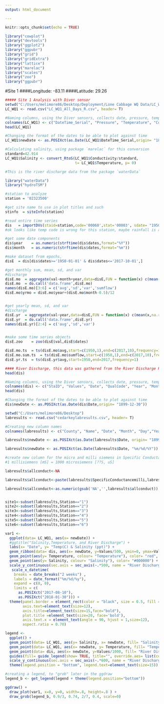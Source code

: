 ```yaml
---
output: html_document

---
```


```r
knitr::opts_chunk$set(echo = TRUE)

library("cowplot")
library("devtools")
library("ggplot2")
library("ggpubr")
library("grid")
library("gridExtra")
library("lattice")
library("marelac")
library("scales")
library("zoo")
library("ggpubr")
```

#Site 1
####Longitude:  -83.11
####Latitude:    29.26

```r
##### Site 1 Analysis with Diver sensor
setwd("C:/Users/melimore86/Desktop/Deployment/Lone Cabbage WQ Data/LC_WQ1/CSV")
LC_WQ1 <- read.csv("LC_WQ1_All_Days_R.csv", header= T)

#Naming columns, using the Diver sensors, collects date, pressure, temp, conductivity
colnames(LC_WQ1) <- c("DateTime_Serial", "Pressure", "Temperature", "Conductivity")
head(LC_WQ1)

#Changing the format of the dates to be able to plot against time
LC_WQ1$newDate <- as.POSIXct(as.Date(LC_WQ1$DateTime_Serial,origin= "1899-12-30"))

#Calculating salinity, using package `marelac` for this conversion 
standard=42.914
LC_WQ1$Salinity <- convert_RtoS(LC_WQ1$Conductivity/standard, 
                                t= LC_WQ1$Temperature, p= 0)

```
```r
#This is the river discharge data from the package `waterData`

library("waterData")
library("hydroTSM")

#station to analyze
station = '02323500'   

#get site name to use in plot titles and such
stinfo  = siteInfo(station)

#read entire time series
dis   = importDVs(staid=station,code='00060',stat='00003', sdate= "1950-01-01") 
#ok looks like temp code is wrong for this station, maybe rainfall is available?

#get some date components
dis$year    = as.numeric(strftime(dis$dates,format="%Y"))
dis$month   = as.numeric(strftime(dis$dates,format="%m")) 

#make dataset from epochs, 
disE  = dis[dis$dates>='1950-01-01' & dis$dates<='2017-10-01',]  

#get monthly sum, mean, sd, and var
#discharge
disE.mo  = aggregate(val~month+year,data=disE,FUN = function(x) c(mean(x,na.rm=T),sd(x,na.rm=T),var(x,na.rm=T),sum(x)))
disE.mo  = do.call('data.frame',disE.mo)
names(disE.mo)[3:6] = c('avg','sd','var','sumflow') 
disE.mo$yrmo = disE.mo$year+(disE.mo$month-0.5)/12       


#get yearly mean, sd, and var
#discharge
disE.yr  = aggregate(val~year,data=disE,FUN = function(x) c(mean(x,na.rm=T),sd(x,na.rm=T),var(x,na.rm=T)))
disE.yr  = do.call('data.frame',disE.yr)
names(disE.yr)[2:4] = c('avg','sd','var')                      


#make some time series objects
disE.zoo    = zoo(disE$val,disE$dates)  

disE.mo.ts  = ts(disE.mo$avg,start=c(1950,1),end=c(2017,10),frequency=12)
disE.mo.sum.ts  = ts(disE.mo$sumflow,start=c(1950,1),end=c(2017,10),frequency=12)
disE.yr.ts  = ts(disE.yr$avg,start=1950,end=2017,frequency=1)

```

```r
#### River Discharge, this data was gathered from the River Discharge R file, and retrieved that way, the information is in the Rhistory for this analysis
head(dis)

#Naming columns, using the Diver sensors, collects date, pressure, temp, conductivity
colnames(dis) <- c("StaID", "Values", "Date", "QualCode", "Year", "Month")
head(dis)

#Changing the format of the dates to be able to plot against time
dis$newDate <- as.POSIXct(as.Date(dis$Date,origin= "1899-12-30"))

```
```r
setwd("C:/Users/melimore86/Desktop")
labresults <- read.csv("cedarkeylabresults.csv", header= T)

#Creating new column names
colnames(labresults) <- c("County", "Name", "Date", "Month", "Day","Year","Station", "Phosphorus", "Nitrogen", "Chlorophyll", "Secchi", "Secchi 2", "Color", "SpecificConductancemicro", "SpecificConductancemilli")

labresults$newDate <- as.POSIXct(as.Date(labresults$Date, origin= "1899-12-30"))

labresults$newDate <- as.POSIXct(as.Date(labresults$Date, "%m/%d/%Y"))

#create new column for the micro and milli siemens in Specific Conductance
#1 millisiemens [mS] = 1000 microsiemens [??S, uS]

labresults$allconduct<-NA

labresults$allconduct<-paste(labresults$SpecificConductancemilli,labresults$SpecificConductancemicro)

labresults$allconduct<-as.numeric(gsub('NA','',labresults$allconduct))


site1<-subset(labresults,Station=="1")
site2<-subset(labresults,Station=="2")
site3<-subset(labresults,Station=="3")
site4<-subset(labresults,Station=="4")
site5<-subset(labresults,Station=="5")
site6<-subset(labresults,Station=="6")

```





```r
var1 <-
  ggplot(data= LC_WQ1, aes(x= newDate)) +
  #ggtitle("Salinity,Temperature, and River Discharge") +
  labs(x= "Date", y= "Temp(C) & Salinity (ppt)") +
  geom_ribbon(data= dis, aes(x= newDate, y=Values/500, ymin=0, ymax=Values/500, fill= "blue"), fill= "cornflowerblue", alpha=0.5) +
  geom_point(aes(y= Temperature, colour= "Temperature"), color= "red", size= .9) +
  geom_point(aes(y= Salinity, colour= "Salinity"), color= "#000000") +
  scale_y_continuous(sec.axis = sec_axis(~.*500, name = "River Discharge"), limits=c(0,40)) +
   scale_x_datetime(
    breaks = date_breaks("2 weeks") ,
    labels = date_format("%m/%d/%y"),
    expand = c(0, 0),
    limits = c(
      as.POSIXct("2017-08-10"),
      as.POSIXct("2018-01-30"))) +
  theme(panel.border = element_rect(color = "black", size = 0.5, fill = NA, linetype="solid"),
        axis.text=element_text(size=12),
        axis.title=element_text(size=15,face="bold"),
        plot.title =element_text(size=20, face='bold'),
        axis.text.x = element_text(angle = 90, hjust = 1,size=12),
        aspect.ratio = 0.70)

```

```r
legend <- 
  ggplot() +
  geom_point(data= LC_WQ1, aes(y= Salinity, x= newDate, fill= "Salinity"), color= "#999999") +
  geom_point(data= LC_WQ1, aes(x= newDate, y= Temperature, fill= "Temperature"), color= "red") +
  geom_point(data= dis, aes(x= newDate, y=Values/1000, fill= "River Discharge"), color="cornflowerblue", size=1, show.legend = TRUE, pch=15, alpha=0.4) +
  guides(fill= guide_legend(show= TRUE, title="", override.aes= list(colour= c("cornflowerblue", "#000000", "red"), size=10))) +
  scale_y_continuous(sec.axis = sec_axis(~.*600, name = "River Discharge"), limits=c(0,40)) +
  theme(legend.position = "bottom", legend.text=element_text(size=15))

#creating a legend, to "grob" later in the ggdraw
legend_b <- get_legend(legend + theme(legend.position="bottom"))

```

```r
ggdraw() +
  draw_plot(var1, x=0, y=0, width=.8, height=.8 ) +
  draw_grob(legend_b, 0.9/3, 0.74, 2/7, 0.4, scale=0) 

```

